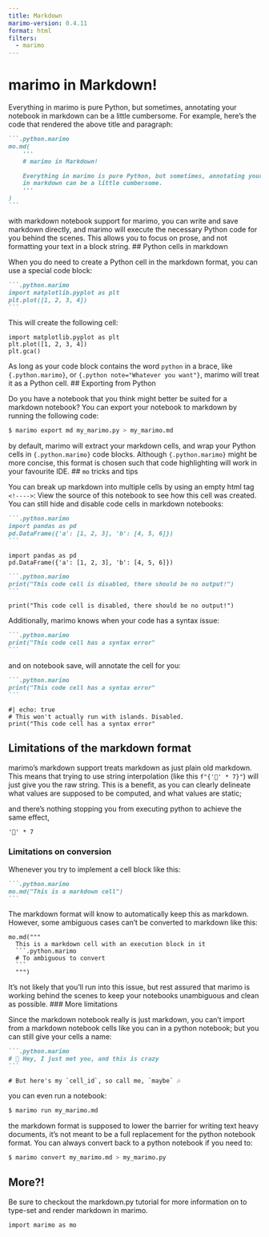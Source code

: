 ```yaml
---
title: Markdown
marimo-version: 0.4.11
format: html
filters:
  - marimo
---
```


# marimo in Markdown!

Everything in marimo is pure Python, but sometimes, annotating your notebook
in markdown can be a little cumbersome.
<!---->
For example, here's the code that rendered the above title and
paragraph:

````md
```.python.marimo
mo.md(
    '''
    # marimo in Markdown!

    Everything in marimo is pure Python, but sometimes, annotating your notebook
    in markdown can be a little cumbersome.
    '''
)
```
````

with markdown notebook support for marimo, you can write and save markdown
directly, and marimo will execute the necessary Python code for you behind the
scenes. This allows you to focus on prose, and not formatting your text in a block
string.
<!---->
## Python cells in markdown

When you do need to create a Python cell in the markdown format, you can use a
special code block:

````md
```.python.marimo
import matplotlib.pyplot as plt
plt.plot([1, 2, 3, 4])
```
````

This will create the following cell:

```.python.marimo
import matplotlib.pyplot as plt
plt.plot([1, 2, 3, 4])
plt.gca()
```

As long as your code block contains the word `python` in a brace, like
`{.python.marimo}`, or `{.python note="Whatever you want"}`, marimo will treat it as a
Python cell.
<!---->
## Exporting from Python

Do you have a notebook that you think might better be suited for a markdown notebook?
You can export your notebook to markdown by running the following code:

```bash
$ marimo export md my_marimo.py > my_marimo.md
```

by default, marimo will extract your markdown cells, and wrap your Python cells
in `{.python.marimo}` code blocks. Although `{.python.marimo}` might be more concise,
this format is chosen such that code highlighting will work in your favourite
IDE.
<!---->
## `mo` tricks and tips

You can break up markdown into multiple cells by using an empty html tag `<!---->`:
<!---->
View the source of this notebook to see how this cell was created.
<!---->
You can still hide and disable code cells in markdown notebooks:

````md
```.python.marimo
import pandas as pd
pd.DataFrame({'a': [1, 2, 3], 'b': [4, 5, 6]})
```
````

```.python.marimo
import pandas as pd
pd.DataFrame({'a': [1, 2, 3], 'b': [4, 5, 6]})
```

````md
```.python.marimo
print("This code cell is disabled, there should be no output!")
```
````

```.python.marimo
print("This code cell is disabled, there should be no output!")
```

Additionally, marimo knows when your code has a syntax issue:

````md
```.python.marimo
print("This code cell has a syntax error"
```
````

and on notebook save, will annotate the cell for you:

````md
```.python.marimo
print("This code cell has a syntax error"
```
````

```.python.marimo
#| echo: true
# This won't actually run with islands. Disabled.
print("This code cell has a syntax error"
```

## Limitations of the markdown format

marimo's markdown support treats markdown as just plain old markdown. This
means that trying to use string interpolation (like this `f"{'🍃' * 7}"`) will
just give you the raw string. This is a benefit, as you can clearly delineate
what values are supposed to be computed, and what values are static;

and there's nothing stopping you from executing python to achieve the same effect,

```.python.marimo
'🍃' * 7
```

### Limitations on conversion

Whenever you try to implement a cell block like this:

````md
```.python.marimo
mo.md("This is a markdown cell")
```
````

The markdown format will know to automatically keep this as markdown. However,
some ambiguous cases can't be converted to markdown like this:

````.python.marimo
mo.md("""
  This is a markdown cell with an execution block in it
  ```.python.marimo
  # To ambiguous to convert
  ```
  """)
````

It's not likely that you'll run into this issue, but rest assured that marimo
is working behind the scenes to keep your notebooks unambiguous and clean as
possible.
<!---->
### More limitations

Since the markdown notebook really is just markdown, you can't import from a
markdown notebook cells like you can in a python notebook; but you can still
give your cells a name:

````md
```.python.marimo
# 🎵 Hey, I just met you, and this is crazy
```
````

```.python.marimo
# But here's my `cell_id`, so call me, `maybe` 🎶
```

you can even run a notebook:

```bash
$ marimo run my_marimo.md
```

the markdown format is supposed to lower the barrier for writing text heavy
documents, it's not meant to be a full replacement for the python notebook
format. You can always convert back to a python notebook if you need to:

```bash
$ marimo convert my_marimo.md > my_marimo.py
```
<!---->
## More?!

Be sure to checkout the markdown.py tutorial for more information on to type-set
and render markdown in marimo.

```.python.marimo
import marimo as mo
```
